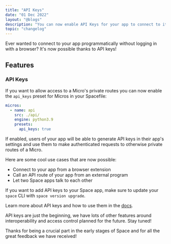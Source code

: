 ```yaml
---
title: "API Keys"
date: "01 Dec 2022"
layout: "@blogs"
description: "You can now enable API Keys for your app to connect to it programmatically from outside of Space."
topic: "changelog"
---
```



Ever wanted to connect to your app programmatically without logging in with a browser? It's now possible thanks to API keys!

## Features

### API Keys

If you want to allow access to a Micro's private routes you can now enable the `api_keys` preset for Micros in your Spacefile:

```yaml
micros:
  - name: api
    src: ./api/
    engine: python3.9
    presets:
      api_keys: true
```

If enabled, users of your app will be able to generate API keys in their app's settings and use them to make authenticated requests to otherwise private routes of a Micro.

Here are some cool use cases that are now possible:

- Connect to your app from a browser extension
- Call an API route of your app from an external program
- Let two Space apps talk to each other

If you want to add API keys to your Space app, make sure to update your `space` CLI with `space version upgrade`.

Learn more about API keys and how to use them in the [docs](/docs/en/basics/micros#api-keys).

API keys are just the beginning, we have lots of other features around interoperability and access control planned for the future. Stay tuned!


Thanks for being a crucial part in the early stages of Space and for all the great feedback we have received!
